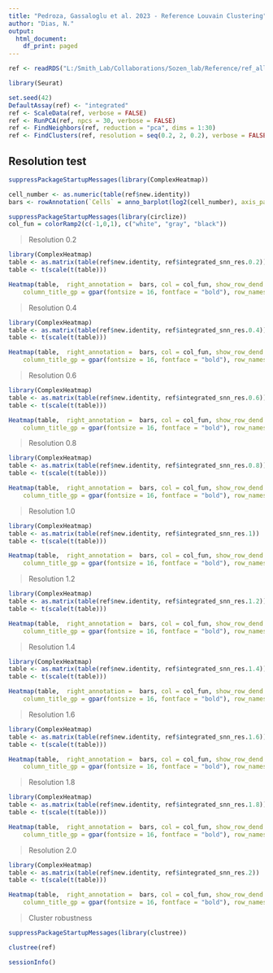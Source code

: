 ```yaml
---
title: "Pedroza, Gassaloglu et al. 2023 - Reference Louvain Clustering"
author: "Dias, N."
output:
  html_document:
    df_print: paged
---
```


```r
ref <- readRDS("L:/Smith_Lab/Collaborations/Sozen_lab/Reference/ref_all.rds")
```

```r
library(Seurat)

set.seed(42)
DefaultAssay(ref) <- "integrated"
ref <- ScaleData(ref, verbose = FALSE)
ref <- RunPCA(ref, npcs = 30, verbose = FALSE)
ref <- FindNeighbors(ref, reduction = "pca", dims = 1:30)
ref <- FindClusters(ref, resolution = seq(0.2, 2, 0.2), verbose = FALSE)

```

## Resolution test

```r
suppressPackageStartupMessages(library(ComplexHeatmap))

cell_number <- as.numeric(table(ref$new.identity))
bars <- rowAnnotation(`Cells` = anno_barplot(log2(cell_number), axis_param = list(labels_rot = 0)), annotation_name_side = "top", annotation_name_rot = 0) 

suppressPackageStartupMessages(library(circlize))
col_fun = colorRamp2(c(-1,0,1), c("white", "gray", "black"))
```


> Resolution 0.2

```r
library(ComplexHeatmap)
table <- as.matrix(table(ref$new.identity, ref$integrated_snn_res.0.2))
table <- t(scale(t(table)))

Heatmap(table,  right_annotation =  bars, col = col_fun, show_row_dend = FALSE, show_column_dend = FALSE, show_heatmap_legend = FALSE, border_gp = gpar(col = "black", lty = 1), rect_gp = gpar(col = "white", lwd = 1), column_title = "Resolution 0.2", 
    column_title_gp = gpar(fontsize = 16, fontface = "bold"), row_names_gp = gpar(fontsize = 8), cluster_columns = FALSE)
```
> Resolution 0.4

```r
library(ComplexHeatmap)
table <- as.matrix(table(ref$new.identity, ref$integrated_snn_res.0.4))
table <- t(scale(t(table)))

Heatmap(table,  right_annotation =  bars, col = col_fun, show_row_dend = FALSE, show_column_dend = FALSE, show_heatmap_legend = FALSE, border_gp = gpar(col = "black", lty = 1), rect_gp = gpar(col = "white", lwd = 1), column_title = "Resolution 0.4", 
    column_title_gp = gpar(fontsize = 16, fontface = "bold"), row_names_gp = gpar(fontsize = 8), cluster_columns = FALSE)
```

> Resolution 0.6

```r
library(ComplexHeatmap)
table <- as.matrix(table(ref$new.identity, ref$integrated_snn_res.0.6))
table <- t(scale(t(table)))

Heatmap(table,  right_annotation =  bars, col = col_fun, show_row_dend = FALSE, show_column_dend = FALSE, show_heatmap_legend = FALSE, border_gp = gpar(col = "black", lty = 1), rect_gp = gpar(col = "white", lwd = 1), column_title = "Resolution 0.6", 
    column_title_gp = gpar(fontsize = 16, fontface = "bold"), row_names_gp = gpar(fontsize = 8), cluster_columns = FALSE)
```

> Resolution 0.8

```r
library(ComplexHeatmap)
table <- as.matrix(table(ref$new.identity, ref$integrated_snn_res.0.8))
table <- t(scale(t(table)))

Heatmap(table,  right_annotation =  bars, col = col_fun, show_row_dend = FALSE, show_column_dend = FALSE, show_heatmap_legend = FALSE, border_gp = gpar(col = "black", lty = 1), rect_gp = gpar(col = "white", lwd = 1), column_title = "Resolution 0.8", 
    column_title_gp = gpar(fontsize = 16, fontface = "bold"), row_names_gp = gpar(fontsize = 8), cluster_columns = FALSE)
```

> Resolution 1.0

```r
library(ComplexHeatmap)
table <- as.matrix(table(ref$new.identity, ref$integrated_snn_res.1))
table <- t(scale(t(table)))

Heatmap(table,  right_annotation =  bars, col = col_fun, show_row_dend = FALSE, show_column_dend = FALSE, show_heatmap_legend = FALSE, border_gp = gpar(col = "black", lty = 1), rect_gp = gpar(col = "white", lwd = 1), column_title = "Resolution 1.0", 
    column_title_gp = gpar(fontsize = 16, fontface = "bold"), row_names_gp = gpar(fontsize = 8), cluster_columns = FALSE)
```

> Resolution 1.2

```r
library(ComplexHeatmap)
table <- as.matrix(table(ref$new.identity, ref$integrated_snn_res.1.2))
table <- t(scale(t(table)))

Heatmap(table,  right_annotation =  bars, col = col_fun, show_row_dend = FALSE, show_column_dend = FALSE, show_heatmap_legend = FALSE, border_gp = gpar(col = "black", lty = 1), rect_gp = gpar(col = "white", lwd = 1), column_title = "Resolution 1.2", 
    column_title_gp = gpar(fontsize = 16, fontface = "bold"), row_names_gp = gpar(fontsize = 8), cluster_columns = FALSE)
```

> Resolution 1.4

```r
library(ComplexHeatmap)
table <- as.matrix(table(ref$new.identity, ref$integrated_snn_res.1.4))
table <- t(scale(t(table)))

Heatmap(table,  right_annotation =  bars, col = col_fun, show_row_dend = FALSE, show_column_dend = FALSE, show_heatmap_legend = FALSE, border_gp = gpar(col = "black", lty = 1), rect_gp = gpar(col = "white", lwd = 1), column_title = "Resolution 1.4", 
    column_title_gp = gpar(fontsize = 16, fontface = "bold"), row_names_gp = gpar(fontsize = 8), cluster_columns = FALSE)
```

> Resolution 1.6

```r
library(ComplexHeatmap)
table <- as.matrix(table(ref$new.identity, ref$integrated_snn_res.1.6))
table <- t(scale(t(table)))

Heatmap(table,  right_annotation =  bars, col = col_fun, show_row_dend = FALSE, show_column_dend = FALSE, show_heatmap_legend = FALSE, border_gp = gpar(col = "black", lty = 1), rect_gp = gpar(col = "white", lwd = 1), column_title = "Resolution 1.6", 
    column_title_gp = gpar(fontsize = 16, fontface = "bold"), row_names_gp = gpar(fontsize = 8), cluster_columns = FALSE)
```

> Resolution 1.8

```r
library(ComplexHeatmap)
table <- as.matrix(table(ref$new.identity, ref$integrated_snn_res.1.8))
table <- t(scale(t(table)))

Heatmap(table,  right_annotation =  bars, col = col_fun, show_row_dend = FALSE, show_column_dend = FALSE, show_heatmap_legend = FALSE, border_gp = gpar(col = "black", lty = 1), rect_gp = gpar(col = "white", lwd = 1), column_title = "Resolution 1.8", 
    column_title_gp = gpar(fontsize = 16, fontface = "bold"), row_names_gp = gpar(fontsize = 8), cluster_columns = FALSE)
```

> Resolution 2.0

```r
library(ComplexHeatmap)
table <- as.matrix(table(ref$new.identity, ref$integrated_snn_res.2))
table <- t(scale(t(table)))

Heatmap(table,  right_annotation =  bars, col = col_fun, show_row_dend = FALSE, show_column_dend = FALSE, show_heatmap_legend = FALSE, border_gp = gpar(col = "black", lty = 1), rect_gp = gpar(col = "white", lwd = 1), column_title = "Resolution 2.0", 
    column_title_gp = gpar(fontsize = 16, fontface = "bold"), row_names_gp = gpar(fontsize = 8), cluster_columns = FALSE)
```

> Cluster robustness

```r
suppressPackageStartupMessages(library(clustree))

clustree(ref)
```


```r
sessionInfo()
```

